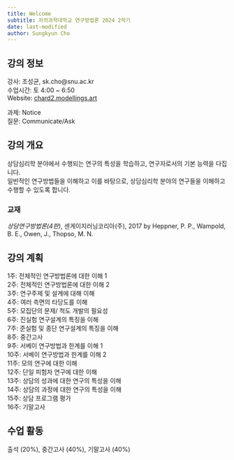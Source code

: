 ```yaml
---
title: Welcome
subtitle: 차의과학대학교 연구방법론 2024 2학기
date: last-modified
author: Sungkyun Cho
---
```

## 강의 정보

강사: 조성균, sk.cho@snu.ac.kr  
수업시간: 토 4:00 ~ 6:50  
Website: [chard2.modellings.art](https://chard2.modellings.art)

과제: Notice  
질문: Communicate/Ask

## 강의 개요

상담심리학 분야에서 수행되는 연구의 특성을 학습하고, 연구자로서의 기본 능력을 다집니다.  
일반적인 연구방법들을 이해하고 이를 바탕으로, 상담심리학 분야의 연구들을 이해하고 수행할 수 있도록 합니다.

### 교재

*상담연구방법론(4판)*, 센게이지러닝코리아(주), 2017 by Heppner, P. P., Wampold, B. E., Owen, J., Thopso, M. N.


## 강의 계획

1주: 전체적인 연구방법론에 대한 이해 1  
2주: 전체적인 연구방법론에 대한 이해 2  
3주: 연구주제 및 설계에 대해 이해  
4주: 여러 측면의 타당도를 이해  
5주: 모집단의 문제/ 척도 개발의 필요성  
6주: 진실험 연구설계의 특징을 이해  
7주: 준실험 및 종단 연구설계의 특징을 이해  
8주: 중간고사  
9주: 서베이 연구방법과 한계를 이해  1  
10주: 서베이 연구방법과 한계를 이해  2  
11주: 모의 연구에 대한 이해  
12주: 단일 피험자 연구에 대한 이해  
13주: 상담의 성과에 대한 연구의 특성을 이해  
14주: 상담의 과정에 대한 연구의 특성을 이해  
15주: 상담 프로그램 평가  
16주: 기말고사

## 수업 활동
출석 (20%), 중간고사 (40%), 기말고사 (40%)

